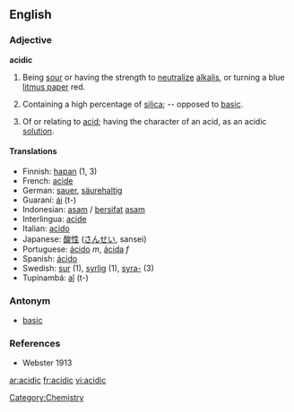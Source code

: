 ==English==
=== Adjective ===
'''acidic'''

# Being [[sour]] or having the strength to [[neutralize]] [[alkali]]s, or turning a blue [[litmus paper]] red. 
#{{mineralogy}} Containing a high percentage of [[silica]]; -- opposed to [[basic]].
# Of or relating to [[acid]]; having the character of an acid, as an acidic [[solution]].

==== Translations ====
* Finnish: [[hapan]] (1, 3)
* French: [[acide]] 
* German: [[sauer]], [[säurehaltig]] 
* Guaraní: [[ái]] (t-)
* Indonesian: [[asam]] / [[sifat|bersifat]] [[asam]]
* Interlingua: [[acide]] 
* Italian: [[acido]] 
* Japanese: [[酸性]] ([[さんせい]], sansei)
* Portuguese: [[ácido]] ''m'', [[ácida]] ''f''
* Spanish: [[ácido]]
* Swedish: [[sur]] (1), [[syrlig]] (1), [[syra-]] (3)
* Tupinambá: [[aî]] (t-)

=== Antonym ===
* [[basic]]

===References===
*Webster 1913

[[Category:Chemistry]]

[[ar:acidic]]
[[fr:acidic]]
[[vi:acidic]]
